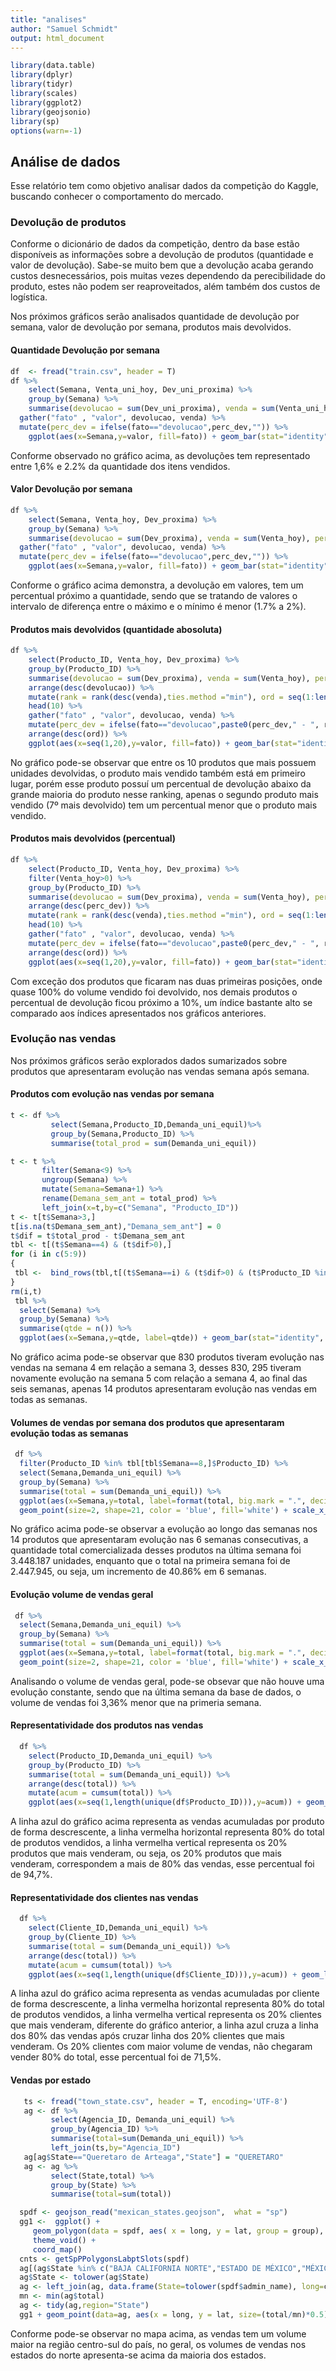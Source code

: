 ```yaml
---
title: "analises"
author: "Samuel Schmidt"
output: html_document
---
```


```r
library(data.table)
library(dplyr)
library(tidyr)
library(scales)
library(ggplot2)
library(geojsonio)
library(sp)
options(warn=-1)
```

## Análise de dados

Esse relatório tem como objetivo analisar dados da competição do Kaggle, buscando conhecer o comportamento do mercado.

### Devolução de produtos

Conforme o dicionário de dados da competição, dentro da base estão disponíveis as informações sobre a devolução de produtos (quantidade e valor de devolução). Sabe-se muito bem que a devolução acaba gerando custos desnecessários, pois muitas vezes dependendo da perecibilidade do produto, estes não podem ser reaproveitados, além também dos custos de logística. 

Nos próximos gráficos serão analisados quantidade de devolução por semana, valor de devolução por semana, produtos mais devolvidos. 

#### Quantidade Devolução por semana

```r
df  <- fread("train.csv", header = T)
df %>%
    select(Semana, Venta_uni_hoy, Dev_uni_proxima) %>%
    group_by(Semana) %>%
    summarise(devolucao = sum(Dev_uni_proxima), venda = sum(Venta_uni_hoy), perc_dev = percent(accuracy=0.01, devolucao/venda) ) %>%
  gather("fato" , "valor", devolucao, venda) %>%
  mutate(perc_dev = ifelse(fato=="devolucao",perc_dev,"")) %>%
    ggplot(aes(x=Semana,y=valor, fill=fato)) + geom_bar(stat="identity", position = "dodge") + coord_flip() + geom_text(aes(label=perc_dev), position = position_dodge(width = 1), hjust = -0.1, size=3)  + scale_y_continuous(labels = comma) + scale_x_continuous(breaks=seq(3,9)) + ylab("Quantidade") + theme(panel.background = element_rect(fill = "#FFFFFF", colour = "#6D9EC1"), panel.grid = element_line(size = 0.5, linetype = 'solid',colour = "#E0E0E0"), legend.title = element_blank())
```

Conforme observado no gráfico acima, as devoluções tem representado entre 1,6% e 2.2% da quantidade dos itens vendidos.

#### Valor Devolução por semana

```r
df %>%
    select(Semana, Venta_hoy, Dev_proxima) %>%
    group_by(Semana) %>%
    summarise(devolucao = sum(Dev_proxima), venda = sum(Venta_hoy), perc_dev = percent(accuracy=0.01, devolucao/venda) ) %>%
  gather("fato" , "valor", devolucao, venda) %>%
  mutate(perc_dev = ifelse(fato=="devolucao",perc_dev,"")) %>%
    ggplot(aes(x=Semana,y=valor, fill=fato)) + geom_bar(stat="identity", position = "dodge") + coord_flip() + geom_text(aes(label=perc_dev), position = position_dodge(width = 1), hjust = -0.1, size=3)  + scale_y_continuous(labels = comma) + scale_x_continuous(breaks=seq(3,9)) + theme(panel.background = element_rect(fill = "#FFFFFF", colour = "#6D9EC1"), panel.grid = element_line(linetype = 'solid',colour = "#E0E0E0"), legend.title = element_blank()) 
```

Conforme o gráfico acima demonstra, a devolução em valores, tem um percentual próximo a quantidade, sendo que se tratando de valores o intervalo de diferença entre o máximo e o mínimo é menor (1.7% a 2%).

#### Produtos mais devolvidos (quantidade abosoluta)

```r
df %>%
    select(Producto_ID, Venta_hoy, Dev_proxima) %>%
    group_by(Producto_ID) %>%
    summarise(devolucao = sum(Dev_proxima), venda = sum(Venta_hoy), perc_dev = percent(accuracy=0.01,devolucao/venda)) %>%
    arrange(desc(devolucao)) %>%
    mutate(rank = rank(desc(venda),ties.method ="min"), ord = seq(1:length(unique(Producto_ID)))) %>%
    head(10) %>%
    gather("fato" , "valor", devolucao, venda) %>%
    mutate(perc_dev = ifelse(fato=="devolucao",paste0(perc_dev," - ", rank,"º produto mais vendido"),"")) %>%
    arrange(desc(ord)) %>%
    ggplot(aes(x=seq(1,20),y=valor, fill=fato)) + geom_bar(stat="identity", position = "dodge") + coord_flip() + geom_text(aes(label=perc_dev), position = position_dodge(width = 1), vjust=0.2, hjust = -0.05, size=3)  + scale_y_continuous(labels = comma) + ylab("Quantidade") + theme(panel.background = element_rect(fill = "#FFFFFF", colour = "#6D9EC1"), panel.grid = element_line(size = 0.5, linetype = 'solid',colour = "#E0E0E0"), legend.title = element_blank(),axis.title.y=element_blank(),axis.text.y=element_blank(),axis.ticks.y=element_blank())
```

No gráfico pode-se observar que entre os 10 produtos que mais possuem unidades devolvidas, o produto mais vendido também está em primeiro lugar, porém esse produto possuí um percentual de devolução abaixo da grande maioria do produto nesse ranking, apenas o segundo produto mais vendido (7º mais devolvido) tem um percentual menor que o produto mais vendido.

#### Produtos mais devolvidos (percentual)

```r
df %>%
    select(Producto_ID, Venta_hoy, Dev_proxima) %>%
    filter(Venta_hoy>0) %>%
    group_by(Producto_ID) %>%
    summarise(devolucao = sum(Dev_proxima), venda = sum(Venta_hoy), perc_dev = percent(accuracy=0.01,devolucao/venda)) %>%
    arrange(desc(perc_dev)) %>%
    mutate(rank = rank(desc(venda),ties.method ="min"), ord = seq(1:length(unique(Producto_ID)))) %>%
    head(10) %>%
    gather("fato" , "valor", devolucao, venda) %>%
    mutate(perc_dev = ifelse(fato=="devolucao",paste0(perc_dev," - ", rank,"º produto mais vendido"),"")) %>%
    arrange(desc(ord)) %>%
    ggplot(aes(x=seq(1,20),y=valor, fill=fato)) + geom_bar(stat="identity", position = "dodge") + coord_flip() + geom_text(aes(label=perc_dev), position = position_dodge(width = 1), vjust=0.2, hjust = -0.05, size=3)  + scale_y_continuous(labels = comma) + ylab("Quantidade") + theme(panel.background = element_rect(fill = "#FFFFFF", colour = "#6D9EC1"), panel.grid = element_line(size = 0.5, linetype = 'solid',colour = "#E0E0E0"), legend.title = element_blank(),axis.title.y=element_blank(),axis.text.y=element_blank(),axis.ticks.y=element_blank()) 
```

Com exceção dos produtos que ficaram nas duas primeiras posições, onde quase 100% do volume vendido foi devolvido, nos demais produtos o percentual de devolução ficou próximo a 10%, um índice bastante alto se comparado aos índices apresentados nos gráficos anteriores.

### Evolução nas vendas

Nos próximos gráficos serão explorados dados sumarizados sobre produtos que apresentaram evolução nas vendas semana após semana.

#### Produtos com evolução nas vendas por semana

```r
t <- df %>%
         select(Semana,Producto_ID,Demanda_uni_equil)%>%
         group_by(Semana,Producto_ID) %>%
         summarise(total_prod = sum(Demanda_uni_equil))

t <- t %>%
       filter(Semana<9) %>%
       ungroup(Semana) %>%
       mutate(Semana=Semana+1) %>%
       rename(Demana_sem_ant = total_prod) %>%
       left_join(x=t,by=c("Semana", "Producto_ID"))
t <- t[t$Semana>3,]
t[is.na(t$Demana_sem_ant),"Demana_sem_ant"] = 0
t$dif = t$total_prod - t$Demana_sem_ant
tbl <- t[(t$Semana==4) & (t$dif>0),]
for (i in c(5:9))
{
 tbl <-  bind_rows(tbl,t[(t$Semana==i) & (t$dif>0) & (t$Producto_ID %in% tbl[tbl$Semana==(i-1),]$Producto_ID),])
}
rm(i,t)
 tbl %>%
  select(Semana) %>%
  group_by(Semana) %>%
  summarise(qtde = n()) %>%
  ggplot(aes(x=Semana,y=qtde, label=qtde)) + geom_bar(stat="identity", fill="blue") + geom_text(vjust = -0.5) + scale_x_continuous(breaks=seq(4,9)) + theme_bw()
```

No gráfico acima pode-se observar que 830 produtos tiveram evolução nas vendas na semana 4 em relação a semana 3, desses 830, 295 tiveram novamente evolução na semana 5 com relação a semana 4, ao final das seis semanas, apenas 14 produtos apresentaram evolução nas vendas em todas as semanas.

#### Volumes de vendas por semana dos produtos que apresentaram evolução todas as semanas

```r
 df %>%
  filter(Producto_ID %in% tbl[tbl$Semana==8,]$Producto_ID) %>% 
  select(Semana,Demanda_uni_equil) %>%
  group_by(Semana) %>%
  summarise(total = sum(Demanda_uni_equil)) %>%
  ggplot(aes(x=Semana,y=total, label=format(total, big.mark = ".", decimal.mark = ",", scientific = FALSE))) + geom_line(stat="identity", color="blue") + geom_text(vjust="inward",hjust="inward") +
  geom_point(size=2, shape=21, color = 'blue', fill='white') + scale_x_continuous(breaks=seq(3,9)) + theme_bw()
```

No gráfico acima pode-se observar a evolução ao longo das semanas nos 14 produtos que apresentaram evolução nas 6 semanas consecutivas, a quantidade total comercializada desses produtos na última semana foi 3.448.187 unidades, enquanto que o total na primeira semana foi de 2.447.945, ou seja, um incremento de 40.86% em 6 semanas.

#### Evolução volume de vendas geral

```r
 df %>%
  select(Semana,Demanda_uni_equil) %>%
  group_by(Semana) %>%
  summarise(total = sum(Demanda_uni_equil)) %>%
  ggplot(aes(x=Semana,y=total, label=format(total, big.mark = ".", decimal.mark = ",", scientific = FALSE))) + geom_line(stat="identity", color="blue") + geom_text(vjust="inward",hjust="inward") +
  geom_point(size=2, shape=21, color = 'blue', fill='white') + scale_x_continuous(breaks=seq(3,9)) + theme_bw()
```
Analisando o volume de vendas geral, pode-se obsevar que não houve uma evolução constante, sendo que na última semana da base de dados, o volume de vendas foi 3,36% menor que na primeria semana.

#### Representatividade dos produtos nas vendas

```r
  df %>%
    select(Producto_ID,Demanda_uni_equil) %>%
    group_by(Producto_ID) %>%
    summarise(total = sum(Demanda_uni_equil)) %>%
    arrange(desc(total)) %>%
    mutate(acum = cumsum(total)) %>%
    ggplot(aes(x=seq(1,length(unique(df$Producto_ID))),y=acum)) + geom_line(color="blue", size=1) + geom_hline(yintercept = (sum(df$Demanda_uni_equil)*0.8), color="red") + geom_vline(xintercept = length(unique(df$Producto_ID))*0.2, color="red") + scale_y_continuous(labels = comma) +  theme(panel.background = element_rect(fill = "#FFFFFF", colour = "#6D9EC1"), panel.grid = element_line(size = 0.5, linetype = 'solid',colour = "#E0E0E0"), axis.title.x=element_blank(),axis.text.x=element_blank(),axis.ticks.x=element_blank()) 
```

A linha azul do gráfico acima representa as vendas acumuladas por produto de forma descrescente, a linha vermelha horizontal representa 80% do total de produtos vendidos, a linha vermelha vertical representa os 20% produtos que mais venderam, ou seja, os 20% produtos que mais venderam, correspondem a mais de 80% das vendas, esse percentual foi de 94,7%.

#### Representatividade dos clientes nas vendas

```r
  df %>%
    select(Cliente_ID,Demanda_uni_equil) %>%
    group_by(Cliente_ID) %>%
    summarise(total = sum(Demanda_uni_equil)) %>%
    arrange(desc(total)) %>%
    mutate(acum = cumsum(total)) %>%
    ggplot(aes(x=seq(1,length(unique(df$Cliente_ID))),y=acum)) + geom_line(color="blue", size=1) + geom_hline(yintercept = (sum(df$Demanda_uni_equil)*0.8), color="red") + geom_vline(xintercept = length(unique(df$Cliente_ID))*0.2, color="red") + scale_y_continuous(labels = comma) +  theme(panel.background = element_rect(fill = "#FFFFFF", colour = "#6D9EC1"), panel.grid = element_line(size = 0.5, linetype = 'solid',colour = "#E0E0E0"), axis.title.x=element_blank(),axis.text.x=element_blank(),axis.ticks.x=element_blank()) 
```

A linha azul do gráfico acima representa as vendas acumuladas por cliente de forma descrescente, a linha vermelha horizontal representa 80% do total de produtos vendidos, a linha vermelha vertical representa os 20% clientes que mais venderam, diferente do gráfico anterior, a linha azul cruza a linha dos 80% das vendas após cruzar linha dos 20% clientes que mais venderam. Os 20% clientes com maior volume de vendas, não chegaram vender 80% do total, esse percentual foi de 71,5%.

#### Vendas por estado

```r
   ts <- fread("town_state.csv", header = T, encoding='UTF-8')
   ag <- df %>%
         select(Agencia_ID, Demanda_uni_equil) %>%
         group_by(Agencia_ID) %>%
         summarise(total=sum(Demanda_uni_equil)) %>%
         left_join(ts,by="Agencia_ID")
   ag[ag$State=="Queretaro de Arteaga","State"] = "QUERETARO"
   ag <- ag %>% 
         select(State,total) %>%
         group_by(State) %>% 
         summarise(total=sum(total))

  spdf <- geojson_read("mexican_states.geojson",  what = "sp")
  gg1 <-  ggplot() +
     geom_polygon(data = spdf, aes( x = long, y = lat, group = group), fill="#69b3a2", color="white") +
     theme_void() +
     coord_map()
  cnts <- getSpPPolygonsLabptSlots(spdf)
  ag[(ag$State %in% c("BAJA CALIFORNIA NORTE","ESTADO DE MÉXICO","MÉXICO, D.F.","MICHOACÁN","NUEVO LEÓN","SAN LUIS POTOSÍ","YUCATÁN")),"State"] = c("Baja California","Mexico","Distrito Federal","Michoacan","Nuevo Leon","San Luis Potosi","Yucatan")
  ag$State <- tolower(ag$State)
  ag <- left_join(ag, data.frame(State=tolower(spdf$admin_name), long=cnts[,1],lat=cnts[,2]),by="State")
  mn <- min(ag$total)
  ag <- tidy(ag,region="State")
  gg1 + geom_point(data=ag, aes(x = long, y = lat, size=(total/mn)*0.5), color = "yellow") + theme(legend.position="none")
```

Conforme pode-se observar no mapa acima, as vendas tem um volume maior na região centro-sul do país, no geral, os volumes de vendas nos estados do norte apresenta-se acima da maioria dos estados.

